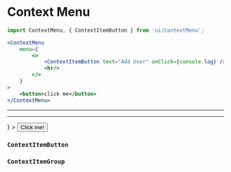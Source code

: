 
<Meta
	title="Interface/Context Menu"
	component={ContextMenu}
/>

# Context Menu

```jsx
import ContextMenu, { ContextItemButton } from 'ui/ContextMenu';

<ContextMenu
	menu={
		<>
			<ContextItemButton text="Add User" onClick={console.log} />
			<hr/>
		</>
	}
>
	<button>click me</button>
</ContextMenu>
```

<Canvas>
	<Story name="Context Menu">
		<ContextMenu
			menu={
				<>
					<ContextMenuGroup>
						<Radio name="role" label="Viewer" />
						<Radio name="role" label="Editor" />
					</ContextMenuGroup>
					<hr/>
					<ContextItemButton text="Add User" onClick={console.log} />
					<hr/>
					<ContextItemButton type="danger" text="Delete User" onClick={console.log} icon="bin" />
				</>
			}
		>
			<Button>Click me!</Button>
		</ContextMenu>
	</Story>
</Canvas>

<ArgsTable of={ContextMenu} />

### `ContextItemButton`

<ArgsTable of={ContextItemButton} />

### `ContextItemGroup`

<ArgsTable of={ContextMenuGroup} />

